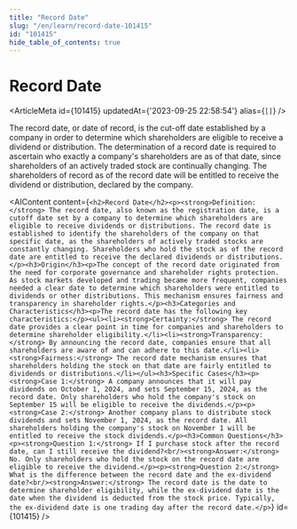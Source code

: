 ```yaml
---
title: "Record Date"
slug: "/en/learn/record-date-101415"
id: "101415"
hide_table_of_contents: true
---
```



# Record Date

<ArticleMeta id={101415} updatedAt={'2023-09-25 22:58:54'} alias={`[]`} />
<div className='border-solid border-b border-t-0 my-4 border-[var(--ifm-color-gray-300)]' />

The record date, or date of record, is the cut-off date established by a company in order to determine which shareholders are eligible to receive a dividend or distribution. The determination of a record date is required to ascertain who exactly a company's shareholders are as of that date, since shareholders of an actively traded stock are continually changing. The shareholders of record as of the record date will be entitled to receive the dividend or distribution, declared by the company.

<AIContent content={`<h2>Record Date</h2><p><strong>Definition:</strong> The record date, also known as the registration date, is a cutoff date set by a company to determine which shareholders are eligible to receive dividends or distributions. The record date is established to identify the shareholders of the company on that specific date, as the shareholders of actively traded stocks are constantly changing. Shareholders who hold the stock as of the record date are entitled to receive the declared dividends or distributions.</p><h3>Origin</h3><p>The concept of the record date originated from the need for corporate governance and shareholder rights protection. As stock markets developed and trading became more frequent, companies needed a clear date to determine which shareholders were entitled to dividends or other distributions. This mechanism ensures fairness and transparency in shareholder rights.</p><h3>Categories and Characteristics</h3><p>The record date has the following key characteristics:</p><ul><li><strong>Certainty:</strong> The record date provides a clear point in time for companies and shareholders to determine shareholder eligibility.</li><li><strong>Transparency:</strong> By announcing the record date, companies ensure that all shareholders are aware of and can adhere to this date.</li><li><strong>Fairness:</strong> The record date mechanism ensures that shareholders holding the stock on that date are fairly entitled to dividends or distributions.</li></ul><h3>Specific Cases</h3><p><strong>Case 1:</strong> A company announces that it will pay dividends on October 1, 2024, and sets September 15, 2024, as the record date. Only shareholders who hold the company's stock on September 15 will be eligible to receive the dividends.</p><p><strong>Case 2:</strong> Another company plans to distribute stock dividends and sets November 1, 2024, as the record date. All shareholders holding the company's stock on November 1 will be entitled to receive the stock dividends.</p><h3>Common Questions</h3><p><strong>Question 1:</strong> If I purchase stock after the record date, can I still receive the dividend?<br/><strong>Answer:</strong> No. Only shareholders who hold the stock on the record date are eligible to receive the dividend.</p><p><strong>Question 2:</strong> What is the difference between the record date and the ex-dividend date?<br/><strong>Answer:</strong> The record date is the date to determine shareholder eligibility, while the ex-dividend date is the date when the dividend is deducted from the stock price. Typically, the ex-dividend date is one trading day after the record date.</p>`} id={101415} />
